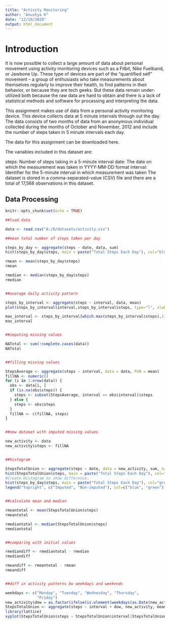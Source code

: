 ---
title: "Activity Monitoring"
author: "Anushya K"
date: "12/10/2020"
output: html_document
---

# Introduction #

It is now possible to collect a large amount of data about personal movement using activity monitoring devices such as a Fitbit, Nike Fuelband, or Jawbone Up. These type of devices are part of the “quantified self” movement – a group of enthusiasts who take measurements about themselves regularly to improve their health, to find patterns in their behavior, or because they are tech geeks. But these data remain under-utilized both because the raw data are hard to obtain and there is a lack of statistical methods and software for processing and interpreting the data.

This assignment makes use of data from a personal activity monitoring device. This device collects data at 5 minute intervals through out the day. The data consists of two months of data from an anonymous individual collected during the months of October and November, 2012 and include the number of steps taken in 5 minute intervals each day.

The data for this assignment can be downloaded here.

The variables included in this dataset are:

steps: Number of steps taking in a 5-minute interval
date: The date on which the measurement was taken in YYYY-MM-DD format
interval: Identifier for the 5-minute interval in which measurement was taken
The dataset is stored in a comma-separated-value (CSV) file and there are a total of 17,568 observations in this dataset.

## Data Processing ##

```{r setup, include=TRUE}
knitr::opts_chunk$set(echo = TRUE)

##load data

data <- read.csv("A:/R/datasets/activity.csv")
```

```{r}
##mean total number of steps taken per day

steps_by_day <- aggregate(steps ~ date, data, sum)
hist(steps_by_day$steps, main = paste("Total Steps Each Day"), col="blue",xlab="Number of Steps")

rmean <- mean(steps_by_day$steps)
rmean

rmedian <- median(steps_by_day$steps)
rmedian


##average daily activity pattern

steps_by_interval <- aggregate(steps ~ interval, data, mean)
plot(steps_by_interval$interval,steps_by_interval$steps, type="l", xlab="Interval", ylab="Number of Steps",main="Average number of steps per day by interval")

max_interval <- steps_by_interval[which.max(steps_by_interval$steps),1]
max_interval


##imputing missing values

NATotal <- sum(!complete.cases(data))
NATotal


##filling missing values

StepsAverage <- aggregate(steps ~ interval, data = data, FUN = mean)
fillNA <- numeric()
for (i in 1:nrow(data)) {
  obs <- data[i, ]
  if (is.na(obs$steps)) {
    steps <- subset(StepsAverage, interval == obs$interval)$steps
  } else {
    steps <- obs$steps
  }
  fillNA <- c(fillNA, steps)
}


##new dataset with imputed missing values

new_activity <- data
new_activity$steps <- fillNA


##histogram

StepsTotalUnion <- aggregate(steps ~ date, data = new_activity, sum, na.rm = TRUE)
hist(StepsTotalUnion$steps, main = paste("Total Steps Each Day"), col="blue", xlab="Number of Steps")
#Create Histogram to show difference. 
hist(steps_by_day$steps, main = paste("Total Steps Each Day"), col="green", xlab="Number of Steps", add=T)
legend("topright", c("Imputed", "Non-imputed"), col=c("blue", "green"), lwd=10)


##calculate mean and median

rmeantotal <- mean(StepsTotalUnion$steps)
rmeantotal

rmediantotal <- median(StepsTotalUnion$steps)
rmediantotal


##comparing with initial values

rmediandiff <- rmediantotal - rmedian
rmediandiff

rmeandiff <- rmeantotal - rmean
rmeandiff


##diff in activity patterns bw weekdays and weekends

weekdays <- c("Monday", "Tuesday", "Wednesday", "Thursday", 
              "Friday")
new_activity$dow = as.factor(ifelse(is.element(weekdays(as.Date(new_activity$date)),weekdays), "Weekday", "Weekend"))
StepsTotalUnion <- aggregate(steps ~ interval + dow, new_activity, mean)
library(lattice)
xyplot(StepsTotalUnion$steps ~ StepsTotalUnion$interval|StepsTotalUnion$dow, main="Average steps per day by interval",xlab="Interval", ylab="Steps",layout=c(1,2), type="l")


```
